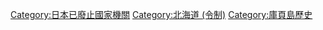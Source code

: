 [[Category:日本已廢止國家機關|Category:日本已廢止國家機關]]
[[Category:北海道_(令制)|Category:北海道 (令制)]]
[[Category:庫頁島歷史|Category:庫頁島歷史]]